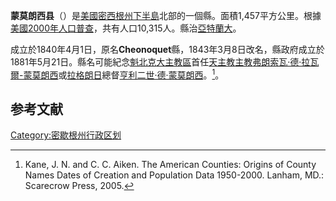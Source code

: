 {{noteTA
|T=zh-hans:蒙莫朗西县 (密歇根州);zh-hk:蒙莫朗西縣 (密歇根州);zh-tw:蒙莫朗西郡 (密西根州);
|1=zh-hans:县;zh-hk:縣;zh-tw:郡;
}}
{{Infobox U.S. County |
 county  = 蒙莫朗西縣|
 state = 密西根州 |
 en county  = Montmorency County|
 en state = Michigan |
 seal =  |
 map = Map of Michigan highlighting Montmorency County.svg |
 map size = 200|
 founded =  1881 |
 seat = [[亞特蘭大_(密西根州)|亞特蘭大]] | 
 area = 1,457 [[平方公里|km²]] (562 [[平方英里|mi²]]) |
 area water = 38 km² (15 mi²) |
 area percentage = 2.63% |
 census yr = 2000|
 pop = 10,315 |
 density = 7|
 web = www.montmorencycountymichigan.us|
|}}
'''蒙莫朗西县'''（{{lang-en|Montmorency County}}）是[[美國|美國]][[密西根州|密西根州]][[下半島|下半島]]北部的一個縣。面積1,457平方公里。根據[[美國2000年人口普查|美國2000年人口普查]]，共有人口10,315人。縣治[[亞特蘭大_(密西根州)|亞特蘭大]]。

成立於1840年4月1日，原名'''Cheonoquet'''縣，1843年3月8日改名，縣政府成立於1881年5月21日。縣名可能紀念[[魁北克|魁北克]][[魁北克大主教區|大主教區]]首任[[天主教|天主教]][[主教|主教]][[弗朗索瓦·德·拉瓦爾-蒙莫朗西|弗朗索瓦·德·拉瓦爾-蒙莫朗西]]或[[拉格朗日|拉格朗日]]總督[[亨利二世·德·蒙莫朗西|亨利二世·德·蒙莫朗西]]。<ref>Kane, J. N. and C. C. Aiken. The American Counties: Origins of County Names Dates of Creation and Population Data 1950-2000. Lanham, MD.: Scarecrow Press, 2005.</ref>。

==参考文献==
<div class="references-small">
<references />
</div>
{{Michigan}}
{{Michigan-geo-stub}}
{{DEFAULTSORT:Montmorency}}
[[Category:密歇根州行政区划|Category:密歇根州行政区划]]